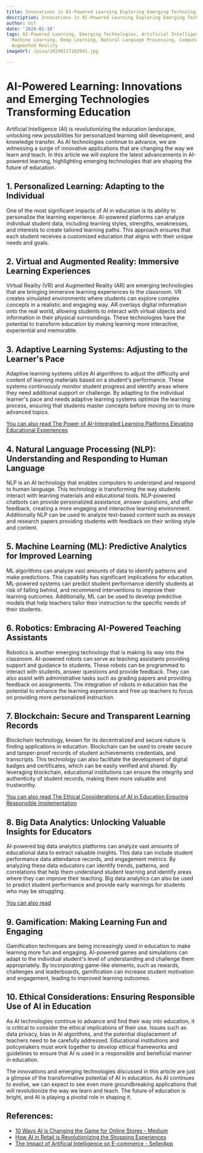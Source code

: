 ```yaml
---
title: Innovations in AI-Powered Learning Exploring Emerging Technologies
description: Innovations in AI-Powered Learning Exploring Emerging Technologies
author: Usf
date: '2024-01-10'
tags: AI-Powered Learning, Emerging Technologies, Artificial Intelligence, Education,
  Machine Learning, Deep Learning, Natural Language Processing, Computer Vision, Robotics,
  Augmented Reality
imageUrl: /pixa/20240117162941.jpg

---
```

# AI-Powered Learning: Innovations and  Emerging Technologies Transforming Education

Artificial  Intelligence (AI) is revolutionizing the education landscape, unlocking new possibilities for personalized learning skill  development, and  knowledge transfer. As AI technologies  continue  to advance, we are witnessing a surge of innovative applications that are changing the way  we  learn and  teach. In this article we will explore the latest advancements  in AI-powered learning, highlighting emerging technologies  that are shaping the future of education.

## 1. Personalized Learning: Adapting to the Individual

One of the most significant impacts of AI in education is its ability to personalize the learning experience. AI-powered  platforms can analyze individual student data, including learning styles, strengths, weaknesses, and  interests to create tailored learning paths. This approach ensures that each student receives a customized education that aligns with their unique needs and goals.

## 2. Virtual and Augmented Reality:  Immersive Learning Experiences

Virtual Reality (VR) and Augmented Reality (AR) are emerging technologies that are bringing immersive learning experiences to the classroom. VR creates simulated environments where students can explore complex concepts in a realistic and  engaging  way. AR overlays  digital information onto the real world, allowing  students to interact with  virtual objects and information in their physical surroundings. These technologies have the potential to transform education by making learning more  interactive, experiential and memorable.

## 3.  Adaptive Learning Systems: Adjusting to the Learner's  Pace

Adaptive  learning systems utilize AI algorithms to adjust the difficulty and content of  learning materials based on a student's performance. These systems continuously monitor student  progress and identify areas where they need additional support or challenge. By adapting to the individual learner's pace and needs adaptive learning systems optimize the learning process, ensuring  that students master concepts before  moving on  to more advanced topics.

[You can also read The Power of AI-Integrated Learning Platforms Elevating Educational Experiences](The%20Power%20of%20AI-Integrated%20Learning%20Platforms%20Elevating%20Educational%20Experiences)


## 4. Natural Language Processing (NLP): Understanding and  Responding to Human Language

NLP is an AI technology that enables computers to understand  and respond to human language. This technology is transforming the  way  students interact with learning  materials and  educational tools. NLP-powered  chatbots can provide personalized  assistance, answer questions, and offer feedback, creating a more engaging and interactive learning environment. Additionally NLP can be  used to analyze text-based  content  such as essays and research papers providing students with feedback on their writing style and content.

## 5. Machine Learning (ML): Predictive Analytics for Improved Learning

ML algorithms can analyze vast amounts of data to identify patterns and  make predictions. This capability has significant implications for education. ML-powered systems can predict student performance identify students at risk of  falling behind, and recommend interventions to improve their learning  outcomes. Additionally, ML  can be used to develop predictive models that help teachers tailor their instruction to the specific needs of  their students.

## 6. Robotics: Embracing AI-Powered Teaching Assistants

Robotics  is another emerging technology that is making its way into the classroom. AI-powered  robots can serve as teaching assistants providing support and guidance to students. These robots  can be programmed to interact with students, answer questions and provide feedback. They can also assist with administrative tasks such as grading papers and providing feedback on assignments. The  integration of  robots in education has the potential to enhance the learning experience and free up teachers to focus on providing more personalized instruction.

## 7. Blockchain: Secure and  Transparent Learning Records

Blockchain technology, known for its decentralized and secure nature is finding applications in education. Blockchain  can be used to create secure and tamper-proof records of student achievements credentials, and  transcripts. This technology  can also facilitate the development of  digital badges and certificates, which can be easily verified and shared. By  leveraging blockchain, educational institutions can ensure the integrity and authenticity of student records, making them more valuable and trustworthy.

[You  can also read The Ethical  Considerations of AI in Education Ensuring Responsible Implementation](The%20Ethical%20Considerations%20of%20AI%20in%20Education%20Ensuring%20Responsible%20Implementation)


## 8. Big Data Analytics: Unlocking Valuable Insights for Educators

AI-powered big data analytics platforms can  analyze vast amounts of educational data to extract valuable insights. This data  can include student performance data attendance  records, and engagement metrics.  By  analyzing these  data educators  can identify  trends, patterns, and correlations that help  them  understand student learning and identify areas where they can improve their teaching. Big data analytics can also be  used to predict student performance and  provide early warnings for students who may be struggling.

[You  can also read ]()


## 9. Gamification: Making Learning Fun and  Engaging

Gamification techniques are being increasingly used in education to make learning more  fun and engaging. AI-powered games and simulations can  adapt to the individual student's level of understanding and challenge them  appropriately. By  incorporating game-like elements,  such as rewards, challenges and leaderboards, gamification can increase student motivation and engagement, leading  to improved learning outcomes.

## 10. Ethical  Considerations: Ensuring Responsible Use of AI in Education

As AI technologies continue to advance and find  their  way  into  education,  it is critical to consider the ethical implications of their use. Issues such as data privacy, bias in AI algorithms, and the  potential displacement of teachers need to be carefully addressed. Educational institutions and policymakers must work together to develop ethical frameworks and guidelines to ensure that AI is used in a responsible and beneficial manner in  education.

The innovations and emerging technologies discussed in  this article are just a  glimpse of the transformative potential of AI in education. As AI  continues to evolve, we can expect to see even more groundbreaking applications that will revolutionize the way we learn and teach. The future of education is bright, and AI is playing  a pivotal role in shaping  it.

## References:
- [10 Ways AI is Changing the Game for Online Stores - Medium](https://medium.com/@Imaginovation/10-ways-ai-is-changing-the-game-for-online-stores-2a1ef346e899)
- [How AI in Retail is Revolutionizing the Shopping Experiences](https://appinventiv.com/blog/impact-of-ai-in-retail/)
- [The Impact of Artificial Intelligence on E-commerce - SellerApp](https://www.sellerapp.com/blog/artificial-intelligence-ai-e-commerce/)
